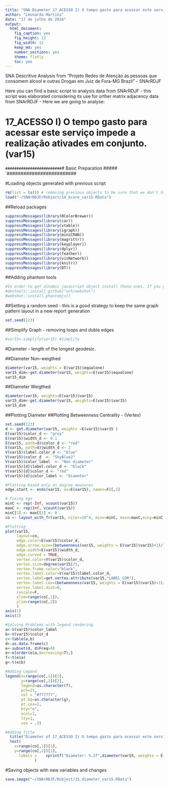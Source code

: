 ```yaml
---
title: "SNA Diameter 17_ACESSO I) O tempo gasto para acessar este serviço impede a realização ativades em conjunto. (var15)"
author: "Leonardo Martins"
date: "17 de julho de 2016"
output: 
  html_document: 
    fig_caption: yes
    fig_height: 12
    fig_width: 12
    keep_md: yes
    number_sections: yes
    theme: flatly
    toc: yes
---
```

SNA Descritive Analysis from "Projeto Redes de Atenção às pessoas que consomem álcool e outras Drogas em Juiz de Fora-MG   Brazil"  - SNArRDJF

Here you can find a basic script to analysis data from SNArRDJF - this script was elaborated considering its use for orther matrix adjacency data from SNArRDJF - Here we are going to analyse:

# 17_ACESSO I) O tempo gasto para acessar este serviço impede a realização ativades em conjunto. (var15)

`#########################
`# Basic Preparation #####
`#########################

#Loading objects generated with previous script 
```r
rm(list = ls()) # removing previous objects to be sure that we don't have objects conflicts name
load("~/SNArRDJF/Robject/14_kcore_var15.RData")
```
##Reload packages
```r
suppressMessages(library(RColorBrewer))
suppressMessages(library(car))
suppressMessages(library(xtable))
suppressMessages(library(igraph))
suppressMessages(library(miniCRAN))
suppressMessages(library(magrittr))
suppressMessages(library(keyplayer))
suppressMessages(library(dplyr))
suppressMessages(library(feather))
suppressMessages(library(visNetwork))
suppressMessages(library(knitr))
suppressMessages(library(DT))
```
##Adding phantom tools
```r
#In order to get dinamic javascript object install those ones. If you get problems installing go to Stackoverflow.com and type your error to discover what to do. In some cases the libraries need to be intalled in outside R libs.
#devtools::install_github("wch/webshot")
#webshot::install_phantomjs()
```
##Setting a random seed - this is a good strategy to keep the same graph pattern layout in a new report generation
```r
set.seed(123)
```

##Simplify Graph - removing loops and duble edges 
```r
#var15<-simplify(var15) #Simplify
```


#Diameter - length of the longest geodesic.

##Diameter Non-weigthed 
```r
diameter(var15, weights = E(var15)$equalone)
var15_dim<-get.diameter(var15, weights=E(var15)$equalone)
var15_dim
```
##Diameter Weigthed 
```r
diameter(var15, weights=E(var15)$var15)
var15_dim<-get.diameter(var15, weights=E(var15)$var15)
var15_dim
```
##Plotting Diameter
##Plotting Betweenness Centrality - (Vertex)
```r
set.seed(123)
d <- get.diameter(var15, weights =E(var15)$var15 )
E(var15)$color_d <- "grey"
E(var15)$width_d <- 0.1
E(var15, path=d)$color_d <- "red"
E(var15, path=d)$width_d <- 2
V(var15)$label.color_d <- "blue"
V(var15)$color_d  <- "SkyBlue2"
V(var15)$color_label  <- "Non diameter"
V(var15)[d]$label.color_d <- "black"
V(var15)[d]$color_d <- "red"
V(var15)[d]$color_label <- "Diameter"

#Plotting based only on degree measures 
edge.start <- ends(var15, es=E(var15), names=F)[,1]

# Fixing ego
minC <- rep(-Inf, vcount(var15))
maxC <- rep(Inf, vcount(var15))
minC[1] <- maxC[1] <- 0
co <- layout_with_fr(var15, niter=10^4, minx=minC, maxx=maxC,miny=minC, maxy=maxC, weights = E(var15)$var15)

#Plotting
plot(var15, 
     layout=co,
     edge.color=E(var15)$color_d,
     edge.arrow.size=(betweenness(var15, weights = E(var15)$var15)+1)/100000,
     edge.width=E(var15)$width_d,
     edge.curved = TRUE,
     vertex.color=V(var15)$color_d,
     vertex.size=degree(var15)/5,
     vertex.frame.color="black",
     vertex.label.color=V(var15)$label.color_d,
     vertex.label=get.vertex.attribute(var15,"LABEL_COR"),
     vertex.label.cex=(betweenness(var15, weights = E(var15)$var15)+1)/10000,
     vertex.label.dist=0,
     rescale=F,
     xlim=range(co[,1]), 
     ylim=range(co[,2])
     )
axis(1)
axis(2)

#Solving Problems with legend rendering 
a<-V(var15)$color_label 
b<-V(var15)$color_d
c<-table(a,b)
d<-as.data.frame(c)
e<-subset(d, d$Freq>0)
e<-e[order(e$a,decreasing=T),] 
f<-t(e$a)
g<-t(e$b)

#Adding Legend
legend(x=range(co[,1])[2], 
       y=range(co[,2])[2],
       legend=as.character(f),
       pch=21,
       col = "#777777", 
       pt.bg=as.character(g),
       pt.cex=2,
       bty="n", 
       ncol=1,
       lty=1,
       cex = .3)

#Adding Title
  title("Diameter of 17_ACESSO I) O tempo gasto para acessar este serviço impede a realização ativades em conjunto. (var15)", sub = "Source: from authors ")
  text( 
    x=range(co[,1])[1],
    y=range(co[,2])[1], 
      labels =    sprintf("Diameter: %.2f",diameter(var15, weights = E(var15)$var15))
             )
```
#Saving objects with new variables and changes
```r
save.image("~/SNArRDJF/Robject/15_diameter_var15.RData") 
```


